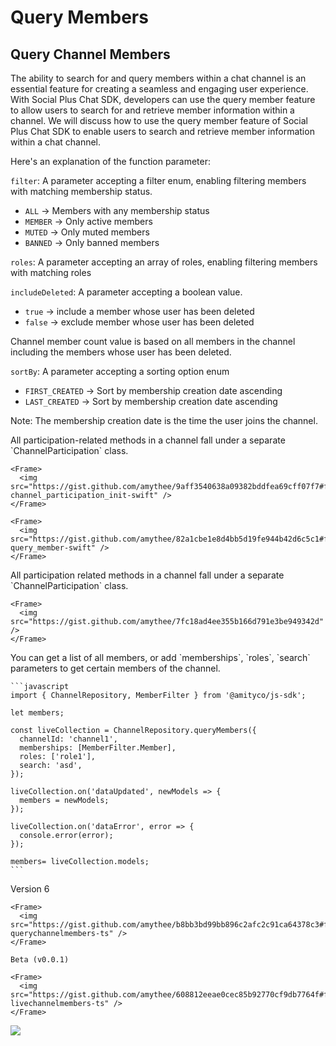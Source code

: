# Query Members

## Query Channel Members

The ability to search for and query members within a chat channel is an essential feature for creating a seamless and engaging user experience. With Social Plus Chat SDK, developers can use the query member feature to allow users to search for and retrieve member information within a channel. We will discuss how to use the query member feature of Social Plus Chat SDK to enable users to search and retrieve member information within a chat channel.

Here's an explanation of the function parameter:

`filter`: A parameter accepting a filter enum, enabling filtering members with matching membership status.

* `ALL` -> Members with any membership status
* `MEMBER` -> Only active members
* `MUTED` -> Only muted members
* `BANNED` -> Only banned members

`roles`: A parameter accepting an array of roles, enabling filtering members with matching roles

`includeDeleted`: A parameter accepting a boolean value.

* `true` -> include a member whose user has been deleted
* `false` -> exclude member whose user has been deleted

<Info>
Channel member count value is based on all members in the channel including the members whose user has been deleted.
</Info>

`sortBy`: A parameter accepting a sorting option enum

* `FIRST_CREATED` -> Sort by membership creation date ascending
* `LAST_CREATED` -> Sort by membership creation date ascending

Note: The membership creation date is the time the user joins the channel.

<Tabs>
  <Tab title="iOS">
    All participation-related methods in a channel fall under a separate `ChannelParticipation` class.

    <Frame>
      <img src="https://gist.github.com/amythee/9aff3540638a09382bddfea69cff07f7#file-channel_participation_init-swift" />
    </Frame>

    <Frame>
      <img src="https://gist.github.com/amythee/82a1cbe1e8d4bb5d19fe944b42d6c5c1#file-query_member-swift" />
    </Frame>
  </Tab>

  <Tab title="Android">
    All participation related methods in a channel fall under a separate `ChannelParticipation` class.

    <Frame>
      <img src="https://gist.github.com/amythee/7fc18ad4ee355b166d791e3be949342d" />
    </Frame>
  </Tab>

  <Tab title="JavaScript">
    You can get a list of all members, or add `memberships`, `roles`, `search` parameters to get certain members of the channel.

    ```javascript
    import { ChannelRepository, MemberFilter } from '@amityco/js-sdk';

    let members;

    const liveCollection = ChannelRepository.queryMembers({ 
      channelId: 'channel1',
      memberships: [MemberFilter.Member],
      roles: ['role1'],
      search: 'asd',
    });

    liveCollection.on('dataUpdated', newModels => {
      members = newModels;
    });

    liveCollection.on('dataError', error => {
      console.error(error);
    });

    members= liveCollection.models;
    ```
  </Tab>

  <Tab title="TypeScript">
    Version 6

    <Frame>
      <img src="https://gist.github.com/amythee/b8bb3bd99bb896c2afc2c91ca64378c3#file-querychannelmembers-ts" />
    </Frame>

    Beta (v0.0.1)

    <Frame>
      <img src="https://gist.github.com/amythee/608812eeae0cec85b92770cf9db7764f#file-livechannelmembers-ts" />
    </Frame>
  </Tab>

  <Tab title="Flutter">
    <Frame>
      <img src="https://gist.github.com/amythee/c1476d8cc7e4a698c49460440b483151#file-amitychannelmembersearch-dart" />
    </Frame>
  </Tab>
</Tabs>